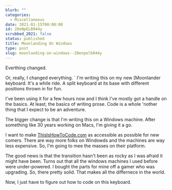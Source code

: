 ```yaml
---
blurb: ""
categories:
  - Miscellaneous
date: 2021-01-15T00:00:00
id: 20eNpELB944y
scrubbed_2021: false
status: published
title: Moonlanding On Windows
type: post
slug: moonlanding-on-windows--20enpelb944y
---
```


Everthing changed.      

Or, really, I changed everything. 
`
I'm writing this on my new [Moonlander keyboard. It's a while ride. A split keyboard at its base with different positions thrown in for fun. 

I've been using it for a few hours now and I think I've mostly got a handle on the basics. At least, the basics of writing prose. Code is a whole 'nother thing that I expect to be an adventure.

The bigger change is that I'm writing this on a Windows machine. After something like 30 years working on Macs, I'm giving it a go. 

I want to make [ThisIsHowToCode.com](https://thisishowtocode.com/
) as accessible as possible for new comers. There are way more folks on Windowds and the machines are way less expensive. So, I'm going to mee the masses on their platform.

The good news is that the transition hasn't been as rocky as I was afraid it might have been. Turns out that all the windows machines I used before were under-powered. I bought the parts for mine off a gamer who was upgrading. So, there pretty solid. That makes all the differnece in the world. 

Now, I just have to figure out how to code on this keyboard.